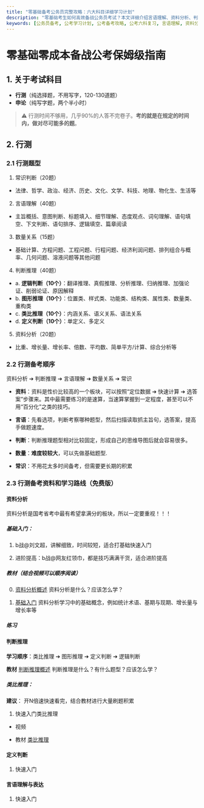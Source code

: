 ```yaml
---
title: "零基础备考公务员完整攻略：六大科目详细学习计划"
description: "零基础考生如何高效备战公务员考试？本文详细介绍言语理解、资料分析、判断推理、常识、数量关系、申论六大科目的每日学习计划、做题技巧和复习方法，助您科学备考、提高效率。"
keywords: [公务员备考, 公考学习计划, 公考备考攻略, 公考六科复习, 言语理解, 资料分析, 判断推理, 行测备考, 申论备考, 零基础考公]
---
```



# 零基础零成本备战公考保姆级指南

## 1. 关于考试科目
- **行测**（纯选择题，不用写字，120-130道题）
- **申论**（纯写字题，两个半小时）

> ⚠️ 行测时间不够用，几乎90%的人答不完卷子。**考的就是在规定的时间内，做对尽可能多的题**。

## 2. 行测
### 2.1 行测题型
1. 常识判断（20题）
- 法律、哲学、政治、经济、历史、文化、文学、科技、地理、物化生、生活等

2. 言语理解（40题）
- 主旨概括、意图判断、标题填入、细节理解、态度观点、词句理解、语句填空、下文判断、语句排序、逻辑填空、篇章阅读

3. 数量关系（15题）
- 基础计算、方程问题、工程问题、行程问题、经济利润问题、排列组合与概率、几何问题、溶液问题等其他问题

4. 判断推理（40题）
- a. **逻辑判断（10个）**：翻译推理、真假推理、分析推理、归纳推理、加强论证、削弱论证、原因解释
- b. **图形推理（10个）**：位置类、样式类、功能类、结构类、属性类、数量类、重构类
- c. **类比推理（10个）**：内涵关系、语义关系、语法关系
- d. **定义判断（10个）**：单定义、多定义

5. 资料分析（20题）
- 比重、增长量、增长率、倍数、平均数、简单平方/计算、综合分析等

### 2.2 行测备考顺序

资料分析 ➔ 判断推理 ➔ 言语理解 ➔ 数量关系 ➔ 常识

- **资料**：资料是性价比较高的一个板块，可以按照“定位数据 ➔ 快速计算 ➔ 选答案”步骤来。其中最需要练习的是速算，当速算掌握到一定程度，甚至可以不用“百分化”之类的技巧。

- **言语**：先看选项，判断考察哪种题型，然后扫描读取抓主旨句，选答案，提高手做题速度。

- **判断**：判断推理题型相对比较固定，形成自己的思维导图后就会容易很多。

- **数量**：**难度较较大**，可以先做基础题型.

- **常识**：不用花太多时间备考，但需要更长期的积累

### 2.3 行测备考资料和学习路线（免费版）

#### 资料分析
资料分析是国考省考中最有希望拿满分的板块，所以一定要重视！！！

##### 基础入门：
1. b战@刘文超，讲解细致，时间较短，适合打基础快速入门
<BilibiliVideo bvid="BV1f4411C7z5" />

2. 进阶提高：b战@网友红领巾，都是技巧满满干货，适合进阶提高
<BilibiliVideo bvid="BV1Xr4y1B7Ke" />


##### 教材（结合视频可以顺序阅读）
0. [资料分析概述](https://note.gongkaoshangan.com/material/prepare)
资料分析是什么？应该怎么学？

1. [基础入门](https://note.gongkaoshangan.com/material/basic)
资料分析学习中的基础概念，例如统计术语、基期与现期、增长量与增长率等

##### 练习
#### 判断推理
**学习顺序**：类比推理 ➔ 图形推理 ➔ 定义判断 ➔ 逻辑判断

**教材** 
[判断推理概述]()
判断推理是什么？有什么题型？应该怎么学？

##### 类比推理：
**建议**： 开N倍速快速看完，结合教材进行大量刷题积累

1. 快速入门类比推理
- 视频
<BilibiliVideo bvid="BV1zv41137cn" />

- 教材
[类比推理](https://note.gongkaoshangan.com/material/judgment/analogical)

#### 定义判断
1. 快速入门
<BilibiliVideo bvid="BV12t4115735" />



#### 言语理解与表达
1. 快速入门
<BilibiliVideo bvid="BV11a4y1j7kq" />